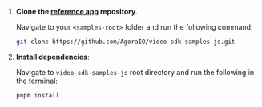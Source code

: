<PlatformWrapper platform="web">

1. **Clone the [<Vpd  k="SDK" /> reference app](https://github.com/AgoraIO/video-sdk-samples-js) repository**.

    Navigate to your `<samples-root>` folder and run the following command:

    ```bash
    git clone https://github.com/AgoraIO/video-sdk-samples-js.git
    ```

1. **Install dependencies**:

    Navigate to `video-sdk-samples-js` root directory and run the following in the terminal:

    ```bash
    pnpm install
    ```

</PlatformWrapper>
